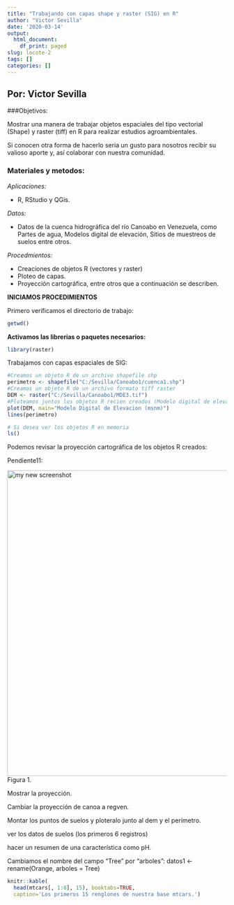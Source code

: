 ```yaml
---
title: "Trabajando con capas shape y raster (SIG) en R"
author: "Victor Sevilla"
date: '2020-03-14'
output:
  html_document:
    df_print: paged
slug: locote-2
tags: []
categories: []
---
```


## Por: Victor Sevilla

###Objetivos:

Mostrar una manera de trabajar objetos espaciales del tipo vectorial (Shape) y raster (tiff) en R para realizar estudios agroambientales. 

Si conocen otra forma de hacerlo seria un gusto para nosotros recibir su valioso aporte y, así colaborar con nuestra comunidad.

### Materiales y metodos:

_Aplicaciones:_

* R, RStudio y QGis.

*Datos:*

* Datos de la cuenca hidrográfica del río Canoabo en Venezuela, como Partes de agua, Modelos digital de elevación, Sitios de muestreos de suelos entre otros.

*Procedmientos:*

* Creaciones de objetos R (vectores y raster)
* Ploteo de capas.
* Proyección cartográfica, entre otros que a continuación se describen.

**INICIAMOS PROCEDIMIENTOS**

Primero verificamos el directorio de trabajo:
```r
getwd()
```
**Activamos las librerias o paquetes necesarios:**
```r
library(raster)
```
Trabajamos con capas espaciales de SIG:
```r
#Creamos un objeto R de un archivo shapefile shp
perimetro <- shapefile("C:/Sevilla/Canoabo1/cuenca1.shp")
#Creamos un objeto R de un archivo formato tiff raster
DEM <- raster("C:/Sevilla/Canoabo1/MDE3.tif")
#Ploteamos juntos los objetos R recien creados (Modelo digital de elevacion y el perimetro)
plot(DEM, main="Modelo Digital de Elevacion (msnm)")
lines(perimetro)

# Si desea ver los objetos R en memoria
ls()
```

Podemos revisar la proyección cartográfica de los objetos R creados:

Pendiente11:


<img alt = 'my new screenshot' width='700' src='/post/2020-03-14-locote-2_files/toldo.jpg' />
Figura 1.

Mostrar la proyección.

Cambiar la proyección de canoa a regven.

Montar los puntos de suelos y ploteralo junto al dem y el perímetro.

ver los datos de suelos (los primeros 6 registros)

hacer un resumen de una característica como pH.

Cambiamos el nombre del campo "Tree" por "arboles":
datos1 <- rename(Orange, arboles = Tree)


```r
knitr::kable(
  head(mtcars[, 1:8], 15), booktabs=TRUE,
  caption='Los primeros 15 renglones de nuestra base mtcars.')
```

